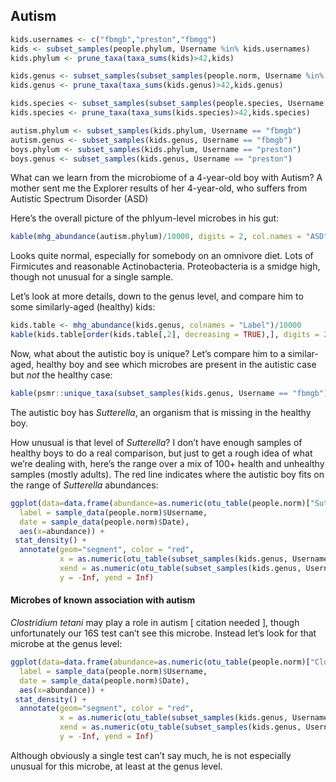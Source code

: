 ## Autism {#caseStudyAutism}

```r

kids.usernames <- c("fbmgb","preston","fbmgg")
kids <- subset_samples(people.phylum, Username %in% kids.usernames)
kids.phylum <- prune_taxa(taxa_sums(kids)>42,kids)

kids.genus <- subset_samples(subset_samples(people.norm, Username %in% kids.usernames))
kids.genus <- prune_taxa(taxa_sums(kids.genus)>42,kids.genus)

kids.species <- subset_samples(subset_samples(people.species, Username %in% kids.usernames))
kids.species <- prune_taxa(taxa_sums(kids.species)>42,kids.species)

autism.phylum <- subset_samples(kids.phylum, Username == "fbmgb")
autism.genus <- subset_samples(kids.genus, Username == "fbmgb")
boys.phylum <- subset_samples(kids.phylum, Username == "preston")
boys.genus <- subset_samples(kids.genus, Username == "preston")
```

What can we learn from the microbiome of a 4-year-old boy with Autism? A mother sent me the Explorer results of her 4-year-old, who suffers from Autistic Spectrum Disorder (ASD)

Here's the overall picture of the phlyum-level microbes in his gut:

```r
kable(mhg_abundance(autism.phylum)/10000, digits = 2, col.names = "ASD")
```

Looks quite normal, especially for somebody on an omnivore diet. Lots of Firmicutes and reasonable Actinobacteria. Proteobacteria is a smidge high, though not unusual for a single sample.

Let's look at more details, down to the genus level, and compare him to some similarly-aged (healthy) kids:

```r

kids.table <- mhg_abundance(kids.genus, colnames = "Label")/10000
kable(kids.table[order(kids.table[,2], decreasing = TRUE),], digits = 2, col.names = c("Girl","ASD","Boy"))#sample_data(kids.genus)$Username)
```

Now, what about the autistic boy is unique?  Let's compare him to a similar-aged, healthy boy and see which microbes are present in the autistic case but _not_ the healthy case:

```r
kable(psmr::unique_taxa(subset_samples(kids.genus, Username == "fbmgb"), subset_samples(kids.genus, Username == "preston"))[1]/10000, digits = 2, col.names = "ASD")
```

The autistic boy has _Sutterella_, an organism that is missing in the healthy boy.

How unusual is that level of _Sutterella_?  I don't have enough samples of healthy boys to do a real comparison, but just to get a rough idea of what we're dealing with, here's the range over a mix of 100+ health and unhealthy samples (mostly adults).  The red line indicates where the autistic boy fits on the range of _Sutterella_ abundances:

```r


ggplot(data=data.frame(abundance=as.numeric(otu_table(people.norm)["Sutterella"])/10000,
  label = sample_data(people.norm)$Username,
  date = sample_data(people.norm)$Date),
  aes(x=abundance)) + 
 stat_density() +
  annotate(geom="segment", color = "red",
           x = as.numeric(otu_table(subset_samples(kids.genus, Username == "fbmgb"))["Sutterella"])/10000,
           xend = as.numeric(otu_table(subset_samples(kids.genus, Username == "fbmgb"))["Sutterella"])/10000 ,
           y = -Inf, yend = Inf)


```


#### Microbes of known association with autism

_Clostridium tetani_ may play a role in autism [ citation needed ], though unfortunately our 16S test can't see this microbe. Instead let's look for that microbe at the genus level:



```r


ggplot(data=data.frame(abundance=as.numeric(otu_table(people.norm)["Clostridium"])/10000,
  label = sample_data(people.norm)$Username,
  date = sample_data(people.norm)$Date),
  aes(x=abundance)) + 
 stat_density() +
  annotate(geom="segment", color = "red",
           x = as.numeric(otu_table(subset_samples(kids.genus, Username == "fbmgb"))["Clostridium"])/10000,
           xend = as.numeric(otu_table(subset_samples(kids.genus, Username == "fbmgb"))["Clostridium"])/10000 ,
           y = -Inf, yend = Inf)


```

Although obviously a single test can't say much, he is not especially unusual for this microbe, at least at the genus level.


